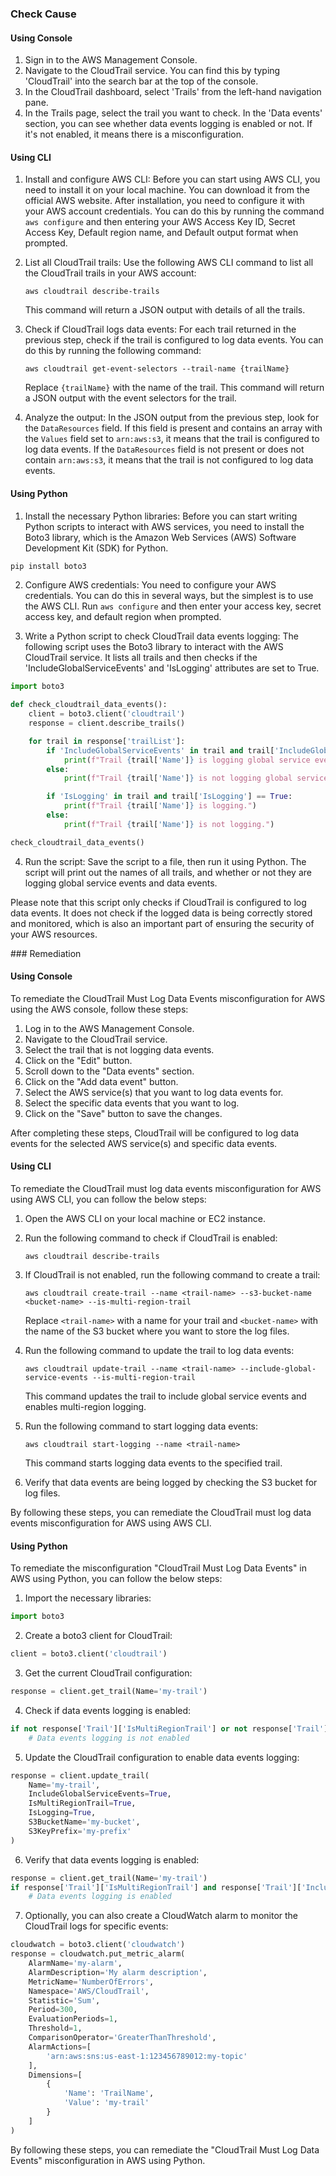 

<Tabs><Tab title='Cause'>
### Check Cause

#### Using Console

1. Sign in to the AWS Management Console.
2. Navigate to the CloudTrail service. You can find this by typing 'CloudTrail' into the search bar at the top of the console.
3. In the CloudTrail dashboard, select 'Trails' from the left-hand navigation pane.
4. In the Trails page, select the trail you want to check. In the 'Data events' section, you can see whether data events logging is enabled or not. If it's not enabled, it means there is a misconfiguration.

#### Using CLI

1. Install and configure AWS CLI: Before you can start using AWS CLI, you need to install it on your local machine. You can download it from the official AWS website. After installation, you need to configure it with your AWS account credentials. You can do this by running the command `aws configure` and then entering your AWS Access Key ID, Secret Access Key, Default region name, and Default output format when prompted.

2. List all CloudTrail trails: Use the following AWS CLI command to list all the CloudTrail trails in your AWS account:

   ```
   aws cloudtrail describe-trails
   ```

   This command will return a JSON output with details of all the trails.

3. Check if CloudTrail logs data events: For each trail returned in the previous step, check if the trail is configured to log data events. You can do this by running the following command:

   ```
   aws cloudtrail get-event-selectors --trail-name {trailName}
   ```

   Replace `{trailName}` with the name of the trail. This command will return a JSON output with the event selectors for the trail.

4. Analyze the output: In the JSON output from the previous step, look for the `DataResources` field. If this field is present and contains an array with the `Values` field set to `arn:aws:s3`, it means that the trail is configured to log data events. If the `DataResources` field is not present or does not contain `arn:aws:s3`, it means that the trail is not configured to log data events.

#### Using Python

1. Install the necessary Python libraries: Before you can start writing Python scripts to interact with AWS services, you need to install the Boto3 library, which is the Amazon Web Services (AWS) Software Development Kit (SDK) for Python.

```python
pip install boto3
```

2. Configure AWS credentials: You need to configure your AWS credentials. You can do this in several ways, but the simplest is to use the AWS CLI. Run `aws configure` and then enter your access key, secret access key, and default region when prompted.

3. Write a Python script to check CloudTrail data events logging: The following script uses the Boto3 library to interact with the AWS CloudTrail service. It lists all trails and then checks if the 'IncludeGlobalServiceEvents' and 'IsLogging' attributes are set to True.

```python
import boto3

def check_cloudtrail_data_events():
    client = boto3.client('cloudtrail')
    response = client.describe_trails()

    for trail in response['trailList']:
        if 'IncludeGlobalServiceEvents' in trail and trail['IncludeGlobalServiceEvents'] == True:
            print(f"Trail {trail['Name']} is logging global service events.")
        else:
            print(f"Trail {trail['Name']} is not logging global service events.")

        if 'IsLogging' in trail and trail['IsLogging'] == True:
            print(f"Trail {trail['Name']} is logging.")
        else:
            print(f"Trail {trail['Name']} is not logging.")

check_cloudtrail_data_events()
```

4. Run the script: Save the script to a file, then run it using Python. The script will print out the names of all trails, and whether or not they are logging global service events and data events.

Please note that this script only checks if CloudTrail is configured to log data events. It does not check if the logged data is being correctly stored and monitored, which is also an important part of ensuring the security of your AWS resources.

</Tab>

<Tab title='Remediation'>
### Remediation

#### Using Console

To remediate the CloudTrail Must Log Data Events misconfiguration for AWS using the AWS console, follow these steps:

1. Log in to the AWS Management Console.
2. Navigate to the CloudTrail service.
3. Select the trail that is not logging data events.
4. Click on the "Edit" button.
5. Scroll down to the "Data events" section.
6. Click on the "Add data event" button.
7. Select the AWS service(s) that you want to log data events for.
8. Select the specific data events that you want to log.
9. Click on the "Save" button to save the changes.

After completing these steps, CloudTrail will be configured to log data events for the selected AWS service(s) and specific data events.

#### Using CLI

To remediate the CloudTrail must log data events misconfiguration for AWS using AWS CLI, you can follow the below steps:

1. Open the AWS CLI on your local machine or EC2 instance.

2. Run the following command to check if CloudTrail is enabled:

   ```
   aws cloudtrail describe-trails
   ```

3. If CloudTrail is not enabled, run the following command to create a trail:

   ```
   aws cloudtrail create-trail --name <trail-name> --s3-bucket-name <bucket-name> --is-multi-region-trail
   ```

   Replace `<trail-name>` with a name for your trail and `<bucket-name>` with the name of the S3 bucket where you want to store the log files.

4. Run the following command to update the trail to log data events:

   ```
   aws cloudtrail update-trail --name <trail-name> --include-global-service-events --is-multi-region-trail
   ```

   This command updates the trail to include global service events and enables multi-region logging.

5. Run the following command to start logging data events:

   ```
   aws cloudtrail start-logging --name <trail-name>
   ```

   This command starts logging data events to the specified trail.

6. Verify that data events are being logged by checking the S3 bucket for log files.

By following these steps, you can remediate the CloudTrail must log data events misconfiguration for AWS using AWS CLI.

#### Using Python

To remediate the misconfiguration "CloudTrail Must Log Data Events" in AWS using Python, you can follow the below steps:

1. Import the necessary libraries:

```python
import boto3
```

2. Create a boto3 client for CloudTrail:

```python
client = boto3.client('cloudtrail')
```

3. Get the current CloudTrail configuration:

```python
response = client.get_trail(Name='my-trail')
```

4. Check if data events logging is enabled:

```python
if not response['Trail']['IsMultiRegionTrail'] or not response['Trail']['IncludeGlobalServiceEvents'] or not response['Trail']['IsLogging']:
    # Data events logging is not enabled
```

5. Update the CloudTrail configuration to enable data events logging:

```python
response = client.update_trail(
    Name='my-trail',
    IncludeGlobalServiceEvents=True,
    IsMultiRegionTrail=True,
    IsLogging=True,
    S3BucketName='my-bucket',
    S3KeyPrefix='my-prefix'
)
```

6. Verify that data events logging is enabled:

```python
response = client.get_trail(Name='my-trail')
if response['Trail']['IsMultiRegionTrail'] and response['Trail']['IncludeGlobalServiceEvents'] and response['Trail']['IsLogging']:
    # Data events logging is enabled
```

7. Optionally, you can also create a CloudWatch alarm to monitor the CloudTrail logs for specific events:

```python
cloudwatch = boto3.client('cloudwatch')
response = cloudwatch.put_metric_alarm(
    AlarmName='my-alarm',
    AlarmDescription='My alarm description',
    MetricName='NumberOfErrors',
    Namespace='AWS/CloudTrail',
    Statistic='Sum',
    Period=300,
    EvaluationPeriods=1,
    Threshold=1,
    ComparisonOperator='GreaterThanThreshold',
    AlarmActions=[
        'arn:aws:sns:us-east-1:123456789012:my-topic'
    ],
    Dimensions=[
        {
            'Name': 'TrailName',
            'Value': 'my-trail'
        }
    ]
)
```

By following these steps, you can remediate the "CloudTrail Must Log Data Events" misconfiguration in AWS using Python.


</Tab>
</Tabs>